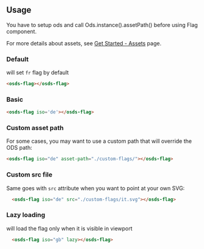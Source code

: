 
<GenericStyle />

## Usage

You have to setup ods and call Ods.instance().assetPath() before using Flag component.

For more details about assets, see [Get Started - Assets](?path=/story/ovhcloud-design-system-get-started--page#assets) page.

### Default
will set `fr` flag by default
<div style={{width: '100px'}}>
  <osds-flag></osds-flag>
</div>

```html
<osds-flag></osds-flag>
```

### Basic
<div style={{width: '100px'}}>
  <osds-flag iso='de'></osds-flag>
</div>

```html
<osds-flag iso='de'></osds-flag>
```

### Custom asset path
For some cases, you may want to use a custom path that will override the ODS path:
<div style={{width: '100px'}}>
  <osds-flag iso="de" asset-path="./custom-flags/"></osds-flag>
</div>

```html
<osds-flag iso="de" asset-path="./custom-flags/"></osds-flag>
```

### Custom src file
Same goes with `src` attribute when you want to point at your own SVG:
<div style={{width: '100px'}}>
  <osds-flag iso="de" src="./custom-flags/it.svg"></osds-flag>
</div>

```html
  <osds-flag iso="de" src="./custom-flags/it.svg"></osds-flag>
```

### Lazy loading
will load the flag only when it is visible in viewport
<div style={{width: '100px'}}>
  <osds-flag iso="gb" lazy></osds-flag>
</div>

```html
  <osds-flag iso="gb" lazy></osds-flag>
```
